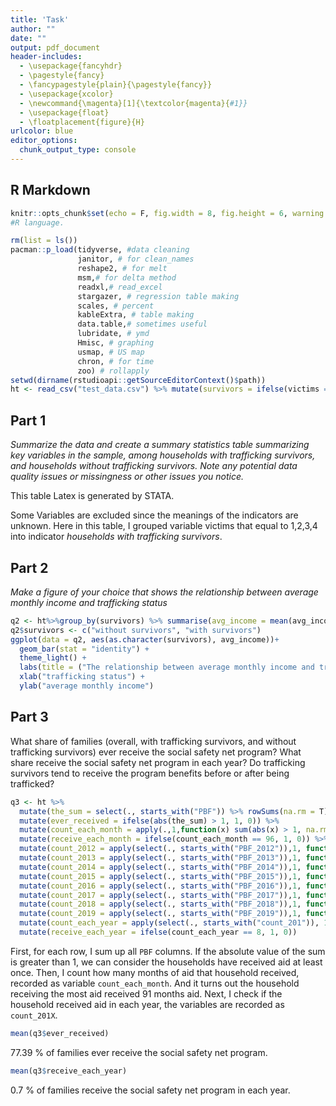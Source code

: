 ```yaml
---
title: 'Task'
author: ""
date: ""
output: pdf_document
header-includes:
  - \usepackage{fancyhdr}
  - \pagestyle{fancy}
  - \fancypagestyle{plain}{\pagestyle{fancy}}
  - \usepackage{xcolor}
  - \newcommand{\magenta}[1]{\textcolor{magenta}{#1}}
  - \usepackage{float}
  - \floatplacement{figure}{H}
urlcolor: blue
editor_options: 
  chunk_output_type: console
---
```

## R Markdown


```r
knitr::opts_chunk$set(echo = F, fig.width = 8, fig.height = 6, warning = F, message = F)
#R language.

rm(list = ls())
pacman::p_load(tidyverse, #data cleaning
               janitor, # for clean_names
               reshape2, # for melt 
               msm,# for delta method
               readxl,# read_excel
               stargazer, # regression table making 
               scales, # percent 
               kableExtra, # table making 
               data.table,# sometimes useful
               lubridate, # ymd
               Hmisc, # graphing
               usmap, # US map
               chron, # for time
               zoo) # rollapply
setwd(dirname(rstudioapi::getSourceEditorContext()$path))
ht <- read_csv("test_data.csv") %>% mutate(survivors = ifelse(victims == 0, 0, 1))
```

## Part 1 

_Summarize the data and create a summary statistics table summarizing key variables in the sample, among households with trafficking survivors, and households without trafficking survivors. Note any potential data quality issues or missingness or other issues you notice._

\begin{table}[htbp]\centering
\def\sym#1{\ifmmode^{#1}\else\(^{#1}\)\fi}
\caption{Descriptive Statistics}
\begin{tabular}{l*{3}{c}}
\hline\hline
                    &\multicolumn{1}{c}{with survivors}&\multicolumn{1}{c}{without survivors}&\multicolumn{1}{c}{Combined}\\
                    &     mean(sd)&    mean(sd)&     mean(sd)\\
\hline
monthly per person household income&       94.89&      148.83&      146.95\\
                    &    (154.72)&    (226.22)&    (224.32)\\
literacy of household head&        0.81&        0.90&        0.89\\
                    &      (0.39)&      (0.31)&      (0.31)\\
age of household head&       40.18&       39.36&       39.39\\
                    &     (10.51)&     (12.72)&     (12.64)\\
years of education for household head&        3.96&        4.08&        4.07\\
                    &      (2.08)&      (2.12)&      (2.12)\\
whether the household head is a migrant&        0.58&        0.60&        0.60\\
                    &      (0.49)&      (0.49)&      (0.49)\\
whether the household head is a foreigner&        0.00&        0.00&        0.00\\
                    &      (0.04)&      (0.02)&      (0.02)\\
whether there are any children in the household&        0.69&        0.58&        0.59\\
                    &      (0.46)&      (0.49)&      (0.49)\\
children under the age of 13 in the housheold&        0.54&        0.45&        0.46\\
                    &      (0.50)&      (0.50)&      (0.50)\\
number of adults in household&        1.00&        1.00&        1.00\\
                    &      (0.00)&      (0.00)&      (0.00)\\
number of male adults in household&        0.91&        0.43&        0.45\\
                    &      (0.29)&      (0.49)&      (0.50)\\
whether any household member survived human trafficking&        0.42&        0.18&        0.19\\
                    &      (0.49)&      (0.39)&      (0.39)\\
sex of the survivor &        1.15&            &            \\
                    &      (0.36)&            &            \\
age of the survivor &       40.47&            &            \\
                    &     (10.62)&            &            \\
years of education for survivor&        3.84&            &            \\
                    &      (1.97)&            &            \\
whether survivor has been homeless in the past&        0.00&            &            \\
                    &      (0.05)&            &            \\
\hline
Observations        &        1379&       38064&       39443\\
\hline\hline
\end{tabular}
\end{table}

This table Latex is generated by STATA.

Some Variables are excluded since the meanings of the indicators are unknown. Here in this table, I grouped variable victims that equal to 1,2,3,4 into indicator _households with trafficking survivors_.

## Part 2
_Make a figure of your choice that shows the relationship between average monthly income and trafficking status_

```r
q2 <- ht%>%group_by(survivors) %>% summarise(avg_income = mean(avg_income, na.rm = T))
q2$survivors <- c("without survivors", "with survivors")
ggplot(data = q2, aes(as.character(survivors), avg_income))+
  geom_bar(stat = "identity") + 
  theme_light() +
  labs(title = ("The relationship between average monthly income and trafficking status")) +
  xlab("trafficking status") +
  ylab("average monthly income")
```

## Part 3

What share of families (overall, with trafficking survivors, and without trafficking survivors) ever receive the social safety net program? What share receive the social safety net program in each year? Do trafficking survivors tend to receive the program benefits before or after being trafficked?

```r
q3 <- ht %>%
  mutate(the_sum = select(., starts_with("PBF")) %>% rowSums(na.rm = T)) %>%
  mutate(ever_received = ifelse(abs(the_sum) > 1, 1, 0)) %>%
  mutate(count_each_month = apply(.,1,function(x) sum(abs(x) > 1, na.rm = T))) %>%
  mutate(receive_each_month = ifelse(count_each_month == 96, 1, 0)) %>%
  mutate(count_2012 = apply(select(., starts_with("PBF_2012")),1, function(x) sum(abs(x) > 1, na.rm = T))) %>%
  mutate(count_2013 = apply(select(., starts_with("PBF_2013")),1, function(x) sum(abs(x) > 1, na.rm = T))) %>%
  mutate(count_2014 = apply(select(., starts_with("PBF_2014")),1, function(x) sum(abs(x) > 1, na.rm = T))) %>%
  mutate(count_2015 = apply(select(., starts_with("PBF_2015")),1, function(x) sum(abs(x) > 1, na.rm = T))) %>%
  mutate(count_2016 = apply(select(., starts_with("PBF_2016")),1, function(x) sum(abs(x) > 1, na.rm = T))) %>%
  mutate(count_2017 = apply(select(., starts_with("PBF_2017")),1, function(x) sum(abs(x) > 1, na.rm = T))) %>%
  mutate(count_2018 = apply(select(., starts_with("PBF_2018")),1, function(x) sum(abs(x) > 1, na.rm = T))) %>%
  mutate(count_2019 = apply(select(., starts_with("PBF_2019")),1, function(x) sum(abs(x) > 1, na.rm = T))) %>%
  mutate(count_each_year = apply(select(., starts_with("count_201")), 1, function(x) sum(abs(x) > 1, na.rm = T))) %>%
  mutate(receive_each_year = ifelse(count_each_year == 8, 1, 0))
```

First, for each row, I sum up all `PBF` columns. If the absolute value of the sum is greater than 1, we can consider the households have received aid at least once. Then, I count how many months of aid that household received, recorded as variable `count_each_month`. And it turns out the household receiving the most aid received 91 months aid. Next, I check if the household received aid in each year, the variables are recorded as `count_201X`. 

```r
mean(q3$ever_received)
```

77.39 % of families ever receive the social safety net program. 

```r
mean(q3$receive_each_year)
```

0.7 % of families receive the social safety net program in each year.
